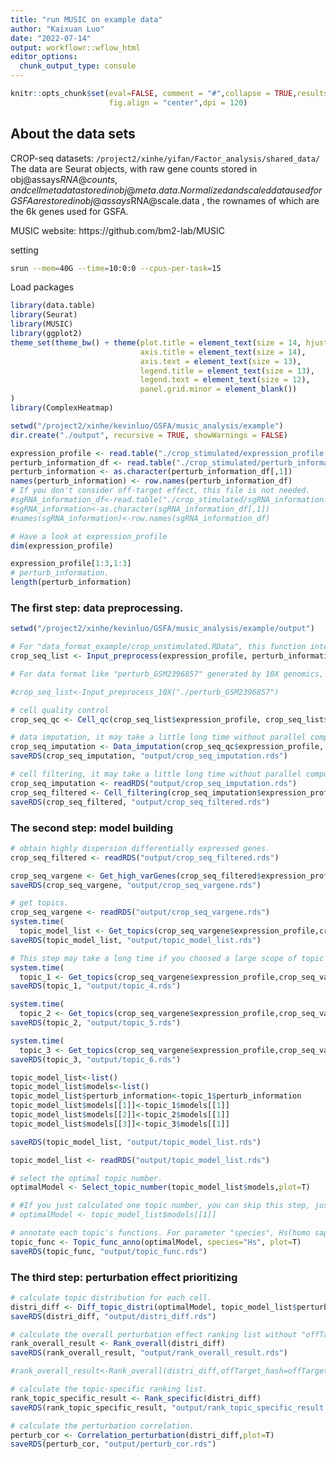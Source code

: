 ```yaml
---
title: "run MUSIC on example data"
author: "Kaixuan Luo"
date: "2022-07-14"
output: workflowr::wflow_html
editor_options:
  chunk_output_type: console
---
```


```r
knitr::opts_chunk$set(eval=FALSE, comment = "#",collapse = TRUE,results = "hold", 
                      fig.align = "center",dpi = 120)
```

## About the data sets

CROP-seq datasets: `/project2/xinhe/yifan/Factor_analysis/shared_data/`
The data are Seurat objects, with raw gene counts stored in obj@assays$RNA@counts, and cell meta data stored in obj@meta.data.
Normalized and scaled data used for GSFA are stored in obj@assays$RNA@scale.data , the rownames of which are the 6k genes used for GSFA.

MUSIC website: https://github.com/bm2-lab/MUSIC

setting
```bash
srun --mem=40G --time=10:0:0 --cpus-per-task=15
```

Load packages
```r
library(data.table)
library(Seurat)
library(MUSIC)
library(ggplot2)
theme_set(theme_bw() + theme(plot.title = element_text(size = 14, hjust = 0.5),
                             axis.title = element_text(size = 14),
                             axis.text = element_text(size = 13),
                             legend.title = element_text(size = 13),
                             legend.text = element_text(size = 12),
                             panel.grid.minor = element_blank())
)
library(ComplexHeatmap)
```

```r
setwd("/project2/xinhe/kevinluo/GSFA/music_analysis/example")
dir.create("./output", recursive = TRUE, showWarnings = FALSE)
```

```r
expression_profile <- read.table("./crop_stimulated/expression_profile.txt",head=T,row.names=1,sep="\t")
perturb_information_df <- read.table("./crop_stimulated/perturb_information.txt",head=T,row.names=1,sep="\t")
perturb_information <- as.character(perturb_information_df[,1])
names(perturb_information) <- row.names(perturb_information_df)
# If you don't consider off-target effect, this file is not needed.
#sgRNA_information_df<-read.table("./crop_stimulated/sgRNA_information.txt",head=T,row.names=1,sep="\t")
#sgRNA_information<-as.character(sgRNA_information_df[,1])
#names(sgRNA_information)<-row.names(sgRNA_information_df)

# Have a look at expression_profile
dim(expression_profile)   
```

```r
expression_profile[1:3,1:3]
# perturb_information.
length(perturb_information)
```

### The first step: data preprocessing.
```r
setwd("/project2/xinhe/kevinluo/GSFA/music_analysis/example/output")
```

```r
# For "data_format_example/crop_unstimulated.RData", this function integrates the input data and filters mitochondrial ribosomal protein(^MRP) and ribosomal protein(^RP).
crop_seq_list <- Input_preprocess(expression_profile, perturb_information)

# For data format like "perturb_GSM2396857" generated by 10X genomics, function "Input_preprocess_10X()" will be suitable. Users can also change this data format to the standard format like "data_format_example/crop_unstimulated.RData", then use function "Input_preprocess()" to process it.

#crop_seq_list<-Input_preprocess_10X("./perturb_GSM2396857")

```

```r
# cell quality control
crop_seq_qc <- Cell_qc(crop_seq_list$expression_profile, crop_seq_list$perturb_information, species="Hs", plot=F)

# data imputation, it may take a little long time without parallel computation.
crop_seq_imputation <- Data_imputation(crop_seq_qc$expression_profile, crop_seq_qc$perturb_information, cpu_num=15)
saveRDS(crop_seq_imputation, "output/crop_seq_imputation.rds")
```

```r
# cell filtering, it may take a little long time without parallel computation.
crop_seq_imputation <- readRDS("output/crop_seq_imputation.rds")
crop_seq_filtered <- Cell_filtering(crop_seq_imputation$expression_profile, crop_seq_imputation$perturb_information, cpu_num=10)
saveRDS(crop_seq_filtered, "output/crop_seq_filtered.rds")
```

### The second step: model building

```r
# obtain highly dispersion differentially expressed genes.
crop_seq_filtered <- readRDS("output/crop_seq_filtered.rds")

crop_seq_vargene <- Get_high_varGenes(crop_seq_filtered$expression_profile, crop_seq_filtered$perturb_information, plot=T)
saveRDS(crop_seq_vargene, "output/crop_seq_vargene.rds")
```

```r
# get topics. 
crop_seq_vargene <- readRDS("output/crop_seq_vargene.rds")
system.time(
  topic_model_list <- Get_topics(crop_seq_vargene$expression_profile,crop_seq_vargene$perturb_information,topic_number=c(4:6)))
saveRDS(topic_model_list, "output/topic_model_list.rds")

# This step may take a long time if you choosed a large scope of topic number. You can run each topic number seperately, then combine them to save time.
system.time(
  topic_1 <- Get_topics(crop_seq_vargene$expression_profile,crop_seq_vargene$perturb_information,topic_number=4))
saveRDS(topic_1, "output/topic_4.rds")

system.time(
  topic_2 <- Get_topics(crop_seq_vargene$expression_profile,crop_seq_vargene$perturb_information,topic_number=5))
saveRDS(topic_2, "output/topic_5.rds")

system.time(
  topic_3 <- Get_topics(crop_seq_vargene$expression_profile,crop_seq_vargene$perturb_information,topic_number=6))
saveRDS(topic_3, "output/topic_6.rds")

topic_model_list<-list()
topic_model_list$models<-list()
topic_model_list$perturb_information<-topic_1$perturb_information
topic_model_list$models[[1]]<-topic_1$models[[1]]
topic_model_list$models[[2]]<-topic_2$models[[1]]
topic_model_list$models[[3]]<-topic_3$models[[1]]

saveRDS(topic_model_list, "output/topic_model_list.rds")

```

```r
topic_model_list <- readRDS("output/topic_model_list.rds")

# select the optimal topic number.  
optimalModel <- Select_topic_number(topic_model_list$models,plot=T)

# #If you just calculated one topic number, you can skip this step, just run the following:
# optimalModel <- topic_model_list$models[[1]]
```

```r
# annotate each topic's functions. For parameter "species", Hs(homo sapiens) or Mm(mus musculus) are available.
topic_func <- Topic_func_anno(optimalModel, species="Hs", plot=T)
saveRDS(topic_func, "output/topic_func.rds")
```

### The third step: perturbation effect prioritizing

```r
# calculate topic distribution for each cell.
distri_diff <- Diff_topic_distri(optimalModel, topic_model_list$perturb_information, plot=T)
saveRDS(distri_diff, "output/distri_diff.rds")
```

```r
# calculate the overall perturbation effect ranking list without "offTarget_Info".
rank_overall_result <- Rank_overall(distri_diff)
saveRDS(rank_overall_result, "output/rank_overall_result.rds")

#rank_overall_result<-Rank_overall(distri_diff,offTarget_hash=offTarget_Info) (when "offTarget_Info" is available).

# calculate the topic-specific ranking list.
rank_topic_specific_result <- Rank_specific(distri_diff)
saveRDS(rank_topic_specific_result, "output/rank_topic_specific_result.rds")

# calculate the perturbation correlation.
perturb_cor <- Correlation_perturbation(distri_diff,plot=T)
saveRDS(perturb_cor, "output/perturb_cor.rds")
```




